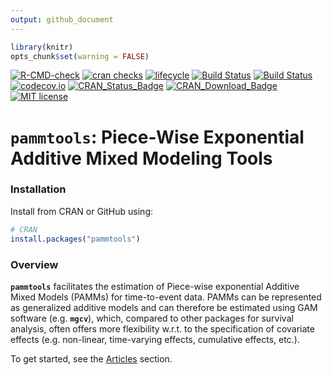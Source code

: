 ```yaml
---
output: github_document
---
```


```r
library(knitr)
opts_chunk$set(warning = FALSE)
```

<!-- badges: start -->

[![R-CMD-check](https://github.com/adibender/pammtools/workflows/R-CMD-check/badge.svg)](https://github.com/adibender/pammtools/actions)
[![cran
checks](https://cranchecks.info/badges/worst/pammtools)](https://cran.r-project.org/web/checks/check_results_pammtools.html)
[![lifecycle](https://lifecycle.r-lib.org/articles/figures/lifecycle-stable.svg)](https://lifecycle.r-lib.org/articles/stages.html)
[![Build
Status](https://travis-ci.org/adibender/pammtools.svg?branch=master)](https://travis-ci.org/adibender/pammtools)
[![Build
Status](https://ci.appveyor.com/api/projects/status/github/adibender/pammtools?branch=master&svg=true)](https://ci.appveyor.com/project/adibender/pammtools/branch/master)
[![codecov.io](https://codecov.io/github/adibender/pammtools/coverage.svg?branch=master)](https://codecov.io/github/adibender/pammtools/branch/master)
[![CRAN_Status_Badge](https://www.r-pkg.org/badges/version-ago/pammtools)](https://cran.r-project.org/package=pammtools)
[![CRAN_Download_Badge](https://cranlogs.r-pkg.org/badges/pammtools)](https://cran.r-project.org/package=pammtools)
[![MIT
license](https://img.shields.io/badge/license-MIT-brightgreen.svg)]( https://opensource.org/license/mit/)
<!-- badges: end -->

# **`pammtools`**: Piece-Wise Exponential Additive Mixed Modeling Tools


### Installation

Install from CRAN or GitHub using:

```r
# CRAN
install.packages("pammtools")
```

### Overview
**`pammtools`** facilitates the estimation of Piece-wise exponential Additive Mixed Models (PAMMs) for time-to-event data. PAMMs can be represented as generalized additive models and can therefore be estimated using GAM software (e.g. **`mgcv`**), which, compared to other packages for survival analysis, often offers more flexibility w.r.t. to the specification of covariate effects (e.g. non-linear, time-varying effects, cumulative effects, etc.).

To get started, see the [Articles](https://adibender.github.io/pammtools/articles/) section.


<!-- An overview over the packages functionality is given in

- Andreas Bender and Fabian Scheipl, "pammtools: Piece-wise exponential
Additive Mixed Modeling tools", arXiv eprint, 2018, https://arxiv.org/abs/1806.01042


For a tutorial-like introduction to PAMMs see:

  - Andreas Bender, Andreas Groll, and Fabian Scheipl, “A Generalized Additive Model Approach to Time-to-Event Analysis.” Statistical Modelling. https://doi.org/10.1177/1471082X17748083.


A general framework for the representation and estimation of cumulative effects
(or exposure-lag-response associations) is described in:

- Andreas Bender, Fabian Scheipl, Wolfgang Hartl, Andrew G Day, Helmut Küchenhoff, "Penalized estimation of complex, non-linear exposure-lag-response associations", Biostatistics, , kxy003, 2018, https://doi.org/10.1093/biostatistics/kxy003
 -->
